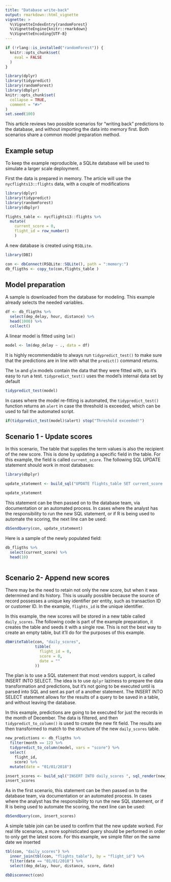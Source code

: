 ```yaml
---
title: "Database write-back"
output: rmarkdown::html_vignette
vignette: >
  %\VignetteIndexEntry{randomForest}
  %\VignetteEngine{knitr::rmarkdown}
  %\VignetteEncoding{UTF-8}
---
```


```r
if (!rlang::is_installed("randomForest")) {
  knitr::opts_chunk$set(
    eval = FALSE
  )
}
```

```r
library(dplyr)
library(tidypredict)
library(randomForest)
library(dbplyr)
knitr::opts_chunk$set(
  collapse = TRUE,
  comment = "#>"
)
set.seed(100)
```

This article reviews two possible scenarios for "writing back" predictions to the database, and without importing the data into memory first. Both scenarios share a common model preparation method.

## Example setup

To keep the example reproducible, a SQLite database will be used to simulate a larger scale deployment. 

First the data is prepared in memory.  The article will use the `nycflights13::flights` data, with a couple of modifications
```r
library(dplyr)
library(tidypredict)
library(randomForest)
library(dbplyr)

flights_table <- nycflights13::flights %>%
  mutate(
    current_score = 0, 
    flight_id = row_number()
    ) 
```

A new database is created using `RSQLite`. 
```r
library(DBI)

con <- dbConnect(RSQLite::SQLite(), path = ":memory:")
db_fligths <- copy_to(con,flights_table )
```

## Model preparation

A sample is downloaded from the database for modeling. This example already selects the needed variables.
```r
df <- db_fligths %>%
  select(dep_delay, hour, distance) %>%
  head(1000) %>%
  collect() 
```

A linear model is fitted using `lm()`
```r
model <- lm(dep_delay ~ ., data = df)
```

It is highly recommendable to always run `tidypredict_test()` to make sure that the predictions are in line with what the `predict()` command returns.

The `lm` and `glm` models contain the data that they were fitted with, so it's easy to run a test.  `tidypredict_test()` uses the model's internal data set by default
```r
tidypredict_test(model)
```

In cases where the model re-fitting is automated, the `tidypredict_test()` function returns an `alert` in case the threshold is exceeded, which can be used to fail the automated script. 
```r
if(tidypredict_test(model)$alert) stop("Threshold exceeded!")
```

## Scenario 1 - Update scores

In this scenario, The table that supplies the term values is also the recipient of the new score.  This is done by updating a specific field in the table.  For this example, the field is called `current_score`.  The following SQL UPDATE statement should work in most databases:
```r
library(dbplyr)

update_statement <- build_sql("UPDATE flights_table SET current_score  = ", tidypredict_sql(model, con = con), con = con)

update_statement
```

This statement can be then passed on to the database team, via documentation or an automated process.  In cases where the analyst has the responsibility to run the new SQL statement, or if R is being used to automate the scoring, the next line can be used:
```r
dbSendQuery(con, update_statement)
```

Here is a sample of the newly populated field:
```r
db_fligths %>%
  select(current_score) %>%
  head(10) 
  
```

## Scenario 2- Append new scores

There may be the need to retain not only the new score, but when it was determined and its history.  This is usually possible because the source of record possesses a unique key identifier per entity, such as transaction ID or customer ID.  In the example, `flights_id` is the unique identifier.

In this example, the new scores will be stored in a new table called `daily_scores`.  The following code is part of the example preparation, it creates the table and seeds it with a single row.  This is not the best way to create an empty table, but it'll do for the purposes of this example.
```r
dbWriteTable(con, "daily_scores", 
             tibble(
               flight_id = 0,
               score = 0,
               date = ""
             ))
```

The plan is to use a SQL statement that most vendors support, is called INSERT INTO SELECT.  The idea is to use `dplyr` laziness to prepare the data transformation and predictions, but it's not going to be executed until is parsed into SQL and sent as part of a another statement.  The INSERT INTO SELECT statement allows for the results of a query to be saved in a table, and without leaving the database. 

In this example, predictions are going to be executed for just the records in the month of December. The data is filtered, and then `tidypredict_to_column()` is used to create the new fit field.  The results are then transformed to match to the structure of the new `daily_scores` table. 
```r
new_predictions <- db_fligths %>%
  filter(month == 12) %>% 
  tidypredict_to_column(model, vars = "score") %>%
  select(
    flight_id,
    score) %>%
  mutate(date = "01/01/2018")
```



```r
insert_scores <- build_sql("INSERT INTO daily_scores ", sql_render(new_predictions, con = con), con = con)
insert_scores
```

As in the first scenario, this statement can be then passed on to the database team, via documentation or an automated process.  In cases where the analyst has the responsibility to run the new SQL statement, or if R is being used to automate the scoring, the next line can be used:
```r
dbSendQuery(con, insert_scores)
```

A simple table join can be used to confirm that the new update worked.  For real life scenarios, a more sophisticated query should be performed in order to only get the latest score.  For this example, we simple filter on the same date we inserted
```r
tbl(con, "daily_scores") %>%
  inner_join(tbl(con, "flights_table"), by = "flight_id") %>%
  filter(date == "01/01/2018") %>%
  select(dep_delay, hour, distance, score, date)
```


```r
dbDisconnect(con)
```
